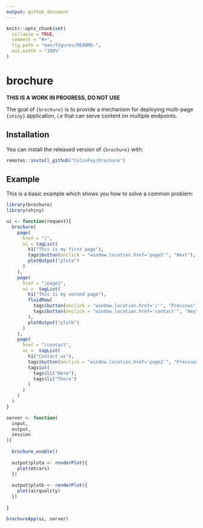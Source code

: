```yaml
---
output: github_document
---
```


<!-- README.md is generated from README.Rmd. Please edit that file -->

```r
knitr::opts_chunk$set(
  collapse = TRUE,
  comment = "#>",
  fig.path = "man/figures/README-",
  out.width = "100%"
)
```

# brochure

<!-- badges: start -->
<!-- badges: end -->

__THIS IS A WORK IN PROGRESS, DO NOT USE__

The goal of `{brochure}` is to provide a mechanism for deploying multi-page `{shiny}` application, _i.e_ that can serve content on multiple endpoints.

## Installation

You can install the released version of `{brochure}` with:

``` r
remotes::install_github("ColinFay/brochure")
```

## Example

This is a basic example which shows you how to solve a common problem:

```r
library(brochure)
library(shiny)

ui <- function(request){
  brochure(
    page(
      href = "/",
      ui = tagList(
        h1("This is my first page"),
        tags$button(onclick = "window.location.href='page2'", "Next"),
        plotOutput("plota")
      )
    ),
    page(
      href = "/page2",
      ui =  tagList(
        h1("This is my second page"),
        fluidRow(
          tags$button(onclick = "window.location.href='/'", "Previous"),
          tags$button(onclick = "window.location.href='contact'", "Next")
        ),
        plotOutput("plotb")
      )
    ),
    page(
      href = "/contact",
      ui =  tagList(
        h1("Contact us"),
        tags$button(onclick = "window.location.href='page2'", "Previous"),
        tags$ul(
          tags$li("Here"),
          tags$li("There")
        )
      )
    )
  )
}

server <- function(
  input, 
  output, 
  session
){
  
  brochure_enable()
  
  output$plota <- renderPlot({
    plot(mtcars)
  })
  
  output$plotb <- renderPlot({
    plot(airquality)
  })
  
}

brochureApp(ui, server)
```

